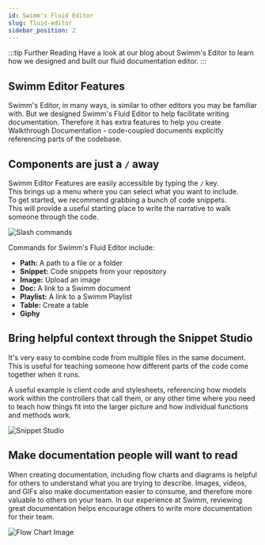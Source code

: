 ```yaml
---
id: Swimm's Fluid Editor
slug: fluid-editor
sidebar_position: 2
---
```


:::tip Further Reading
Have a look at our blog about <Link href="https://swimm.io/blog/advanced-documentation-editor-how-to-create-code-coupled-docs-in-seconds/">Swimm's Editor</Link> to learn how we designed and built our fluid documentation editor.
:::

## Swimm Editor Features
Swimm's Editor, in many ways, is similar to other editors you may be familiar with. But we designed Swimm's Fluid Editor to help facilitate writing documentation. Therefore it has extra features to help you create Walkthrough Documentation - code-coupled documents explicitly referencing parts of the codebase. 

## Components are just a `/` away
Swimm Editor Features are easily accessible by typing the `/` key.<br/>
This brings up a menu where you can select what you want to include.<br/>
To get started, we recommend grabbing a bunch of code snippets.<br/>
This will provide a useful starting place to write the narrative to walk someone through the code.

![Slash commands](../../static/img/slash-command.gif)
<br/>

Commands for Swimm's Fluid Editor include:
+ **Path:** A path to a file or a folder
+ **Snippet:** Code snippets from your repository
+ **Image:** Upload an image
+ **Doc:** A link to a Swimm document
+ **Playlist:** A link to a Swimm Playlist
+ **Table:** Create a table
+ **Giphy**

## Bring helpful context through the Snippet Studio

It's very easy to combine code from multiple files in the same document.<br/>
This is useful for teaching someone how different parts of the code come together when it runs.

A useful example is client code and stylesheets, referencing how models work within the controllers that call them, 
or any other time where you need to teach how things fit into the larger picture and how individual functions and methods work.

![Snippet Studio](../../static/img/fluid-2.png)


## Make documentation people will want to read

When creating documentation, including flow charts and diagrams is helpful for others to understand what you are trying to describe. Images, videos, and GIFs also make documentation easier to consume, and therefore more valuable to others on your team.
In our experience at Swimm, reviewing great documentation helps encourage others to write more documentation for their team.

![Flow Chart Image](../../static/img/fluid-4.png)

